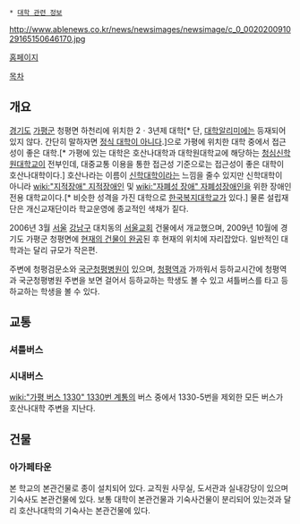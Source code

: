  * [[대학 관련 정보]]

http://www.ablenews.co.kr/news/newsimages/newsimage/c_0_002020091029165150646170.jpg

[http://www.hosannacollege.net/ 홈페이지]

[[목차]]
== 개요 ==
[[경기도]] [[가평군]] 청평면 하천리에 위치한 2ㆍ3년제 대학[* 단, [[대학알리미]]에는 등재되어 있지 않다. 간단히 말하자면 [[대안학교|정식 대학이 아니다]].]으로 가평에 위치한 대학 중에서 접근성이 좋은 대학.[* 가평에 있는 대학은 호산나대학과 대학원대학교에 해당하는 [[청심신학원대학교]]이 전부인데, 대중교통 이용을 통한 접근성 기준으로는 접근성이 좋은 대학이 호산나대학이다.] 호산나라는 이름이 [[신학대학]]이라는 느낌을 줄수 있지만 신학대학이 아니라 [[wiki:"지적장애" 지적장애인]] 및 [[wiki:"자폐성 장애" 자폐성장애인]]을 위한 장애인전용 대학교이다.[* 비슷한 성격을 가진 대학으로 [[한국복지대학교]]가 있다.] 물론 설립재단은 개신교재단이라 학교운영에 종교적인 색채가 짙다.

2006년 3월 [[서울]] [[강남구]] 대치동의 [[서울교회]] 건물에서 개교했으며, 2009년 10월에 경기도 가평군 청평면에 [http://www.ablenews.co.kr/News/NewsContent.aspx?CategoryCode=0020&NewsCode=002020091029165150646170 현재의 건물이 완공]된 후 현재의 위치에 자리잡았다. 일반적인 대학과는 달리 규모가 작은편.

주변에 청평검문소와 [[국군청평병원]]이 있으며, [[청평역]]과 가까워서 등하교시간에 청평역과 국군청평병원 주변을 보면 걸어서 등하교하는 학생도 볼 수 있고 셔틀버스를 타고 등하교하는 학생을 볼 수 있다.

== 교통 ==
=== 셔틀버스 ===
=== 시내버스 ===
[[wiki:"가평 버스 1330" 1330번 계통]]의 버스 중에서 1330-5번을 제외한 모든 버스가 호산나대학 주변을 지난다.

== 건물 ==
=== 아가페타운 ===
본 학교의 본관건물로 종이 설치되어 있다. 교직원 사무실, 도서관과 실내강당이 있으며 기숙사도 본관건물에 있다.
보통 대학이 본관건물과 기숙사건물이 분리되어 있는것과 달리 호산나대학의 기숙사는 본관건물에 있다.

